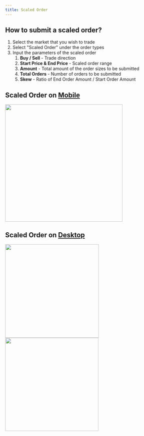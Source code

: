 ```yaml
---
title: Scaled Order
---
```


## How to submit a scaled order?

1. Select the market that you wish to trade
2. Select "Scaled Order" under the order types
3. Input the parameters of the scaled order
   1. **Buy / Sell** - Trade direction
   2. **Start Price & End Price** - Scaled order range
   3. **Amount** - Total amount of the order sizes to be submitted
   4. **Total Orders** - Number of orders to be submitted
   5. **Skew** - Ratio of End Order Amount / Start Order Amount

## Scaled Order on [Mobile](../../../introduction/install-our-app/mobile.mdx)

<Frame caption="Mobile version: Select 'Scaled Order' and enter the parameter">
<img src="../../../../assets/IMG_4707.PNG" alt="" width="375"/>
</Frame>

## Scaled Order on [Desktop](../../../introduction/install-our-app/desktop.mdx)

<div>
<Frame caption="Select 'Scaled Order' from the dropdown">
<img src="../../../../assets/Screenshot 2024-07-31 at 4.33.04 PM.png" alt="" width="299"/>
</Frame>
 
<Frame caption="Enter the Scaled Order Parameters">
<img src="../../../../assets/Screenshot 2024-07-31 at 4.35.36 PM.png" alt="" width="298"/>
</Frame>

</div>

<Frame caption="Scaled orders submitted will show up on the Open Orders tab if successful">
<img src="../../../../assets/Screenshot 2024-07-31 at 4.36.01 PM.png" alt=""/>
</Frame>
